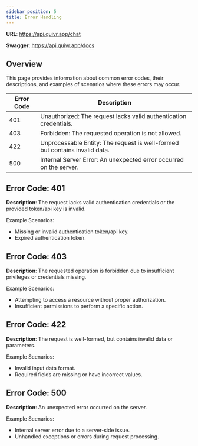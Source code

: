 ---
sidebar_position: 5
title: Error Handling
---

**URL**: https://api.quivr.app/chat

**Swagger**: https://api.quivr.app/docs

## Overview

This page provides information about common error codes, their descriptions, and examples of scenarios where these errors may occur.

| Error Code | Description                                                                 |
| ---------- | --------------------------------------------------------------------------- |
| 401        | Unauthorized: The request lacks valid authentication credentials.           |
| 403        | Forbidden: The requested operation is not allowed.                          |
| 422        | Unprocessable Entity: The request is well-formed but contains invalid data. |
| 500        | Internal Server Error: An unexpected error occurred on the server.          |

## Error Code: 401

**Description**: The request lacks valid authentication credentials or the provided token/api key is invalid.

Example Scenarios:

- Missing or invalid authentication token/api key.
- Expired authentication token.

## Error Code: 403

**Description**: The requested operation is forbidden due to insufficient privileges or credentials missing.

Example Scenarios:

- Attempting to access a resource without proper authorization.
- Insufficient permissions to perform a specific action.

## Error Code: 422

**Description**: The request is well-formed, but contains invalid data or parameters.

Example Scenarios:

- Invalid input data format.
- Required fields are missing or have incorrect values.

## Error Code: 500

**Description**: An unexpected error occurred on the server.

Example Scenarios:

- Internal server error due to a server-side issue.
- Unhandled exceptions or errors during request processing.
